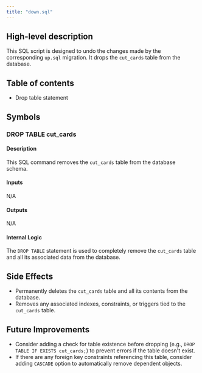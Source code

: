 ```yaml
---
title: "down.sql"
---
```


## High-level description
This SQL script is designed to undo the changes made by the corresponding `up.sql` migration. It drops the `cut_cards` table from the database.

## Table of contents
- Drop table statement

## Symbols

### DROP TABLE cut_cards
#### Description
This SQL command removes the `cut_cards` table from the database schema.

#### Inputs
N/A

#### Outputs
N/A

#### Internal Logic
The `DROP TABLE` statement is used to completely remove the `cut_cards` table and all its associated data from the database.

## Side Effects
- Permanently deletes the `cut_cards` table and all its contents from the database.
- Removes any associated indexes, constraints, or triggers tied to the `cut_cards` table.

## Future Improvements
- Consider adding a check for table existence before dropping (e.g., `DROP TABLE IF EXISTS cut_cards;`) to prevent errors if the table doesn't exist.
- If there are any foreign key constraints referencing this table, consider adding `CASCADE` option to automatically remove dependent objects.